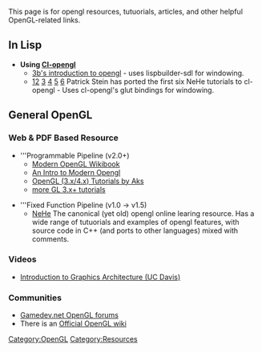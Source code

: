 This page is for opengl resources, tutuorials, articles, and other helpful OpenGL-related links.

== In Lisp == 

*'''Using [[Cl-opengl]]'''
** [http://3bb.cc/tutorials/cl-opengl/index.html 3b's introduction to opengl] - uses lispbuilder-sdl for windowing.
** [http://nklein.com/2010/06/nehe-tutorials-for-cl-opengl/ 1][http://nklein.com/2010/06/nehe-tutorial-02-drawing-triangles-and-quadrilaterals/ 2] [http://nklein.com/2010/06/nehe-tutorial-03-color/ 3] [http://nklein.com/2010/06/nehe-tutorial-04-rotation/ 4] [http://nklein.com/2010/06/nehe-tutorial-05-solids/ 5] [http://nklein.com/2010/06/nehe-tutorial-06-textured-solids/ 6] Patrick Stein has ported the first six NeHe tutorials to cl-opengl - Uses cl-opengl's glut bindings for windowing.

== General OpenGL == 

=== Web & PDF Based Resource ===

* '''Programmable Pipeline (v2.0+)
** [http://en.wikibooks.org/wiki/OpenGL_Programming#Modern_OpenGL Modern OpenGL Wikibook ]
** [http://duriansoftware.com/joe/An-intro-to-modern-OpenGL.-Table-of-Contents.html An Intro to Modern Opengl]
** [http://sites.google.com/site/opengltutorialsbyaks/home OpenGL (3.x/4.x) Tutorials by Aks]
** [http://www.arcsynthesis.org/gltut/ more GL 3.x+ tutorials]

* '''Fixed Function Pipeline (v1.0 -> v1.5)
** [http://nehe.gamedev.net/ NeHe] The canonical (yet old) opengl online learing resource. Has a wide range of tutuorials and examples of opengl features, with source code in C++ (and ports to other languages) mixed with comments.

=== Videos ===

* [http://www.youtube.com/playlist?list=PL4A8BA1C3B38CFCA0&feature=plcp Introduction to Graphics Architecture (UC Davis)]

=== Communities ===
* [http://www.gamedev.net/community/forums/forum.asp?forum_id=25 Gamedev.net OpenGL forums]
* There is an [http://www.opengl.org/wiki/Main_Page Official OpenGL wiki]

[[Category:OpenGL]]
[[Category:Resources]]